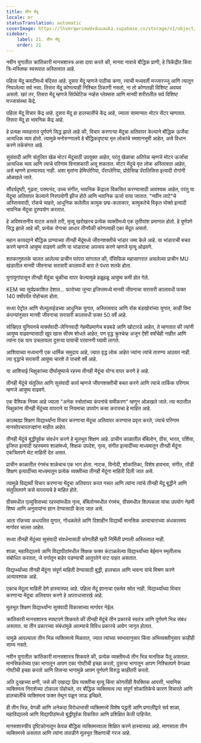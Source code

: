 ```yaml
---
title: तीन मेंदू
locale: mr
statusTranslation: automatic
coverImage: https://lhvmrqwrcowdvduuaukz.supabase.co/storage/v1/object/public/strapi-uploads/small_cover-educacion-fundamental.webp-2d51a7828a2b1309555be27f7e2a61a0.webp
sidebar:
    label: 21. तीन मेंदू
    order: 21
---
```

नवीन युगातील क्रांतिकारी मानसशास्त्र असा दावा करते की, मानवा नावाचे बौद्धिक प्राणी, हे त्रिकेंद्रीत किंवा त्रि-मस्तिष्क स्वरूपात अस्तित्वात आहे.

पहिला मेंदू कवटीमध्ये बंदिस्त आहे. दुसरा मेंदू म्हणजे पाठीचा कणा, त्याची मध्यवर्ती मज्जारज्जू आणि त्यातून निघालेल्या सर्व नसा. तिसरा मेंदू कोणत्याही निश्चित ठिकाणी नसतो, ना तो कोणताही विशिष्ट अवयव असतो. खरं तर, तिसरा मेंदू म्हणजे सिंपॅथेटिक नर्व्हस प्लेक्सस आणि मानवी शरीरातील सर्व विशिष्ट मज्जासंस्था केंद्रे.

पहिला मेंदू विचार केंद्र आहे. दुसरा मेंदू हा हालचालींचे केंद्र आहे, ज्याला सामान्यतः मोटर सेंटर म्हणतात. तिसरा मेंदू हा भावनिक केंद्र आहे.

हे प्रत्यक्ष व्यवहारात पूर्णपणे सिद्ध झाले आहे की, विचार करणाऱ्या मेंदूचा अतिवापर केल्याने बौद्धिक ऊर्जेचा अत्यधिक व्यय होतो. त्यामुळे मनोरुग्णालये हे बौद्धिकदृष्ट्या मृत लोकांचे स्मशानभूमी आहेत, असे विधान करणे तर्कसंगत आहे.

सुसंवादी आणि संतुलित खेळ मोटर मेंदूसाठी उपयुक्त आहेत, परंतु खेळाचा अतिरेक म्हणजे मोटर ऊर्जांचा अत्यधिक व्यय आणि त्याचे परिणाम विनाशकारी असू शकतात. मोटर मेंदूचे मृत लोक अस्तित्वात आहेत, असे म्हणणे हास्यास्पद नाही. अशा मृतांना हेमिप्लेगिया, पॅराप्लेगिया, प्रोग्रेसिव्ह पॅरालिसिस इत्यादी रोगांनी ओळखले जाते.

सौंदर्यदृष्टी, गूढता, परमानंद, उच्च संगीत, भावनिक केंद्राला विकसित करण्यासाठी आवश्यक आहेत, परंतु या मेंदूचा अतिवापर केल्याने निरुपयोगी झीज होते आणि भावनिक ऊर्जा वाया जातात. "नवीन लाटे"चे अस्तित्ववादी, रॉकचे चाहते, आधुनिक कलेतील कामुक छद्म-कलाकार, कामुकतेचे विकृत भोक्ते इत्यादी भावनिक मेंदूचा दुरुपयोग करतात.

हे अविश्वसनीय वाटत असले तरी, मृत्यू खरोखरच प्रत्येक व्यक्तीमध्ये एक तृतीयांश प्रमाणात होतो. हे पूर्णपणे सिद्ध झाले आहे की, प्रत्येक रोगाचा आधार तीनपैकी कोणत्याही एका मेंदूत असतो.

महान कायद्याने बौद्धिक प्राण्याच्या तीनही मेंदूंमध्ये जीवनशक्तीचे भांडार जमा केले आहे. या भांडाराची बचत करणे म्हणजे आयुष्य वाढवणे आणि या भांडाराचा अपव्यय करणे म्हणजे मृत्यू ओढवणे.

शतकानुशतके चालत आलेल्या प्राचीन परंपरा सांगतात की, पॅसिफिक महासागरात असलेल्या प्राचीन MU खंडातील मानवी जीवनाचा सरासरी कालावधी बारा ते पंधरा शतके होता.

युगांयुगांपासून तीनही मेंदूंचा चुकीचा वापर केल्यामुळे हळूहळू आयुष्य कमी होत गेले.

KEM च्या सूर्यप्रकाशित देशात... फारोच्या जुन्या इजिप्तमध्ये मानवी जीवनाचा सरासरी कालावधी फक्त 140 वर्षांपर्यंत पोहोचला होता.

सध्या पेट्रोल आणि सेल्युलाईडच्या आधुनिक युगात, अस्तित्ववाद आणि रॉक बंडखोरांच्या युगात, काही विमा कंपन्यांनुसार मानवी जीवनाचा सरासरी कालावधी फक्त 50 वर्षे आहे.

सोव्हिएत युनियनचे मार्क्सवादी-लेनिनवादी नेहमीप्रमाणेच बडबडे आणि खोटारडे आहेत, ते म्हणतात की त्यांनी आयुष्य वाढवण्यासाठी खूप खास सीरम शोधले आहेत, पण वृद्ध क्रुश्चेव्ह अजून ऐंशी वर्षांचेही नाहीत आणि त्यांना एक पाय उचलायला दुसऱ्या पायाची परवानगी घ्यावी लागते.

आशियाच्या मध्यभागी एक धार्मिक समुदाय आहे, ज्यात वृद्ध लोक आहेत ज्यांना त्यांचे तारुण्य आठवत नाही. त्या वृद्धांचे सरासरी आयुष्य चारशे ते पाचशे वर्षे आहे.

या आशियाई भिक्षुकांच्या दीर्घायुष्याचे रहस्य तीनही मेंदूंचा योग्य वापर करणे हे आहे.

तीनही मेंदूंचे संतुलित आणि सुसंवादी कार्य म्हणजे जीवनशक्तीची बचत करणे आणि त्याचे तार्किक परिणाम म्हणजे आयुष्य वाढवणे.

एक वैश्विक नियम आहे ज्याला "अनेक स्त्रोतांच्या कंपनांचे समीकरण" म्हणून ओळखले जाते. त्या मठातील भिक्षुकांना तीनही मेंदूंच्या वापराने या नियमाचा उपयोग कसा करायचा हे माहित आहे.

कालबाह्य शिक्षण विद्यार्थ्यांना विचार करणाऱ्या मेंदूचा अतिवापर करण्यास प्रवृत्त करते, ज्याचे परिणाम मानसोपचारतज्ज्ञांना माहीत आहेत.

तीनही मेंदूंचे बुद्धीपूर्वक संवर्धन करणे हे मूलभूत शिक्षण आहे. प्राचीन काळातील बॅबिलोन, ग्रीस, भारत, पर्शिया, इजिप्त इत्यादी रहस्यमय शाळांमध्ये, शिक्षक उपदेश, नृत्य, संगीत इत्यादींच्या माध्यमातून तीनही मेंदूंना एकत्रितपणे थेट माहिती देत असत.

प्राचीन काळातील रंगमंच शाळेचाच एक भाग होता. नाटक, विनोदी, शोकांतिका, विशेष हावभाव, संगीत, तोंडी शिक्षण इत्यादींच्या माध्यमातून प्रत्येक व्यक्तीच्या तीनही मेंदूंना माहिती दिली जात असे.

त्यामुळे विद्यार्थी विचार करणाऱ्या मेंदूचा अतिवापर करत नसत आणि त्यांना त्यांचे तीनही मेंदू बुद्धीने आणि संतुलितपणे कसे वापरायचे हे माहित होते.

ग्रीसमधील एल्युसिसच्या रहस्यांमधील नृत्य, बॅबिलोनमधील रंगमंच, ग्रीसमधील शिल्पकला यांचा उपयोग नेहमी शिष्य आणि अनुयायांना ज्ञान देण्यासाठी केला जात असे.

आता रॉकच्या अधःपतित युगात, गोंधळलेले आणि दिशाहीन विद्यार्थी मानसिक अत्याचाराच्या अंधकारमय मार्गावर चालत आहेत.

सध्या तीनही मेंदूंच्या सुसंवादी संवर्धनासाठी कोणतीही खरी निर्मिती प्रणाली अस्तित्वात नाही.

शाळा, महाविद्यालये आणि विद्यापीठांमधील शिक्षक फक्त कंटाळलेल्या विद्यार्थ्यांच्या बेईमान स्मृतीलाच संबोधित करतात, जे वर्गातून बाहेर पडण्याची आतुरतेने वाट पाहत असतात.

विद्यार्थ्यांच्या तीनही मेंदूंना संपूर्ण माहिती देण्यासाठी बुद्धी, हालचाल आणि भावना यांचे मिश्रण करणे अत्यावश्यक आहे.

एकाच मेंदूला माहिती देणे हास्यास्पद आहे. पहिला मेंदू ज्ञानाचा एकमेव स्रोत नाही. विद्यार्थ्यांच्या विचार करणाऱ्या मेंदूचा अतिवापर करणे हे अपराधासारखे आहे.

मूलभूत शिक्षण विद्यार्थ्यांना सुसंवादी विकासाच्या मार्गावर नेईल.

क्रांतिकारी मानसशास्त्र स्पष्टपणे शिकवते की तीनही मेंदूंचे तीन प्रकारचे स्वतंत्र आणि पूर्णपणे भिन्न संबंध असतात. या तीन प्रकारच्या संबंधांमुळे आत्म्याचे विविध प्रकारचे आवेग जागृत होतात.

यामुळे आपल्याला तीन भिन्न व्यक्तिमत्त्वे मिळतात, ज्यात त्यांच्या स्वभावानुसार किंवा अभिव्यक्तीनुसार काहीही साम्य नसते.

नवीन युगातील क्रांतिकारी मानसशास्त्र शिकवते की, प्रत्येक व्यक्तीमध्ये तीन भिन्न मानसिक पैलू असतात. मानसिकतेच्या एका भागातून आपण एका गोष्टीची इच्छा करतो, दुसर्‍या भागातून आपण निश्चितपणे वेगळ्या गोष्टीची इच्छा करतो आणि तिसर्‍या भागामुळे आपण पूर्णपणे विरुद्ध काहीतरी करतो.

अति दुःखाच्या क्षणी, जसे की एखाद्या प्रिय व्यक्तीचा मृत्यू किंवा कोणतीही वैयक्तिक आपत्ती, भावनिक व्यक्तिमत्व निराशेच्या टोकाला पोहोचते, तर बौद्धिक व्यक्तिमत्व त्या संपूर्ण शोकांतिकेचे कारण विचारते आणि हालचालींचे व्यक्तिमत्व फक्त तेथून पळून जाऊ इच्छिते.

ही तीन भिन्न, वेगळी आणि अनेकदा विरोधाभासी व्यक्तिमत्त्वे विशेष पद्धती आणि प्रणालींद्वारे सर्व शाळा, महाविद्यालये आणि विद्यापीठांमध्ये बुद्धीपूर्वक विकसित आणि प्रशिक्षित केली पाहिजेत.

मानसशास्त्रीय दृष्टिकोनातून केवळ बौद्धिक व्यक्तिमत्त्वाला शिक्षित करणे हास्यास्पद आहे. माणसाला तीन व्यक्तिमत्त्वे असतात आणि त्यांना तातडीने मूलभूत शिक्षणाची गरज आहे.

